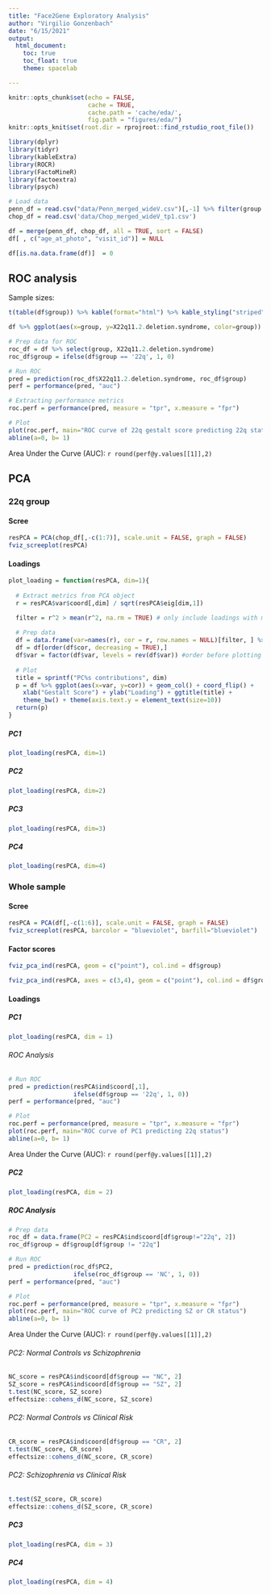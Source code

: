 ```yaml
---
title: "Face2Gene Exploratory Analysis"
author: "Virgilio Gonzenbach"
date: "6/15/2021"
output: 
  html_document:
    toc: true
    toc_float: true
    theme: spacelab

---
```


```r
knitr::opts_chunk$set(echo = FALSE,
                      cache = TRUE, 
                      cache.path = 'cache/eda/', 
                      fig.path = "figures/eda/")
knitr::opts_knit$set(root.dir = rprojroot::find_rstudio_root_file())
```



```r
library(dplyr)
library(tidyr)
library(kableExtra)
library(ROCR)
library(FactoMineR)
library(factoextra)
library(psych)

# Load data
penn_df = read.csv("data/Penn_merged_wideV.csv")[,-1] %>% filter(group != "?") # 3 observations in '?' group
chop_df = read.csv('data/Chop_merged_wideV_tp1.csv')

df = merge(penn_df, chop_df, all = TRUE, sort = FALSE)
df[ , c("age_at_photo", "visit_id")] = NULL

df[is.na.data.frame(df)]  = 0
```

## ROC analysis

Sample sizes:

```r
t(table(df$group)) %>% kable(format="html") %>% kable_styling("striped", full_width = TRUE)
```


```r
df %>% ggplot(aes(x=group, y=X22q11.2.deletion.syndrome, color=group)) + geom_boxplot() + ggtitle("Group means of 22q11.2 deletion syndrome gestalt score")
```

```r
# Prep data for ROC
roc_df = df %>% select(group, X22q11.2.deletion.syndrome)
roc_df$group = ifelse(df$group == '22q', 1, 0) 

# Run ROC
pred = prediction(roc_df$X22q11.2.deletion.syndrome, roc_df$group)
perf = performance(pred, "auc")
```

```r
# Extracting performance metrics
roc.perf = performance(pred, measure = "tpr", x.measure = "fpr")

# Plot
plot(roc.perf, main="ROC curve of 22q gestalt score predicting 22q status")
abline(a=0, b= 1)
```

Area Under the Curve (AUC): `r round(perf@y.values[[1]],2)`

## PCA

### 22q group

#### Scree

```r
resPCA = PCA(chop_df[,-c(1:7)], scale.unit = FALSE, graph = FALSE)
fviz_screeplot(resPCA)
```

#### Loadings

```r
plot_loading = function(resPCA, dim=1){
  
  # Extract metrics from PCA object
  r = resPCA$var$coord[,dim] / sqrt(resPCA$eig[dim,1])

  filter = r^2 > mean(r^2, na.rm = TRUE) # only include loadings with more than average contributions
  
  # Prep data
  df = data.frame(var=names(r), cor = r, row.names = NULL)[filter, ] %>% drop_na()
  df = df[order(df$cor, decreasing = TRUE),]
  df$var = factor(df$var, levels = rev(df$var)) #order before plotting
  
  # Plot
  title = sprintf("PC%s contributions", dim)
  p = df %>% ggplot(aes(x=var, y=cor)) + geom_col() + coord_flip() + 
    xlab("Gestalt Score") + ylab("Loading") + ggtitle(title) + 
    theme_bw() + theme(axis.text.y = element_text(size=10))
  return(p)
}
```

##### PC1
```r
plot_loading(resPCA, dim=1)
```

##### PC2

```r
plot_loading(resPCA, dim=2)
```

##### PC3

```r
plot_loading(resPCA, dim=3)
```

##### PC4

```r
plot_loading(resPCA, dim=4)
```

### Whole sample

#### Scree

```r
resPCA = PCA(df[,-c(1:6)], scale.unit = FALSE, graph = FALSE)
fviz_screeplot(resPCA, barcolor = "blueviolet", barfill="blueviolet")
```

#### Factor scores

```r
fviz_pca_ind(resPCA, geom = c("point"), col.ind = df$group)
```

```r
fviz_pca_ind(resPCA, axes = c(3,4), geom = c("point"), col.ind = df$group)
```


#### Loadings

##### PC1

```r
plot_loading(resPCA, dim = 1)
```

###### ROC Analysis

```r
# Run ROC
pred = prediction(resPCA$ind$coord[,1], 
                  ifelse(df$group == '22q', 1, 0))
perf = performance(pred, "auc")
```

```r
# Plot
roc.perf = performance(pred, measure = "tpr", x.measure = "fpr")
plot(roc.perf, main="ROC curve of PC1 predicting 22q status")
abline(a=0, b= 1)
```

Area Under the Curve (AUC): `r round(perf@y.values[[1]],2)`

##### PC2

```r
plot_loading(resPCA, dim = 2)
```

##### ROC Analysis

```r
# Prep data
roc_df = data.frame(PC2 = resPCA$ind$coord[df$group!="22q", 2])
roc_df$group = df$group[df$group != "22q"]

# Run ROC
pred = prediction(roc_df$PC2, 
                  ifelse(roc_df$group == 'NC', 1, 0))
perf = performance(pred, "auc")
```

```r
# Plot
roc.perf = performance(pred, measure = "tpr", x.measure = "fpr")
plot(roc.perf, main="ROC curve of PC2 predicting SZ or CR status")
abline(a=0, b= 1)
```

Area Under the Curve (AUC): `r round(perf@y.values[[1]],2)`

###### PC2: Normal Controls vs Schizophrenia

```r
NC_score = resPCA$ind$coord[df$group == "NC", 2]
SZ_score = resPCA$ind$coord[df$group == "SZ", 2]
t.test(NC_score, SZ_score)
effectsize::cohens_d(NC_score, SZ_score)
```

###### PC2: Normal Controls vs Clinical Risk

```r
CR_score = resPCA$ind$coord[df$group == "CR", 2]
t.test(NC_score, CR_score)
effectsize::cohens_d(NC_score, CR_score)
```

###### PC2: Schizophrenia vs Clinical Risk

```r
t.test(SZ_score, CR_score)
effectsize::cohens_d(SZ_score, CR_score)
```

##### PC3

```r
plot_loading(resPCA, dim = 3)
```

##### PC4

```r
plot_loading(resPCA, dim = 4)
```

